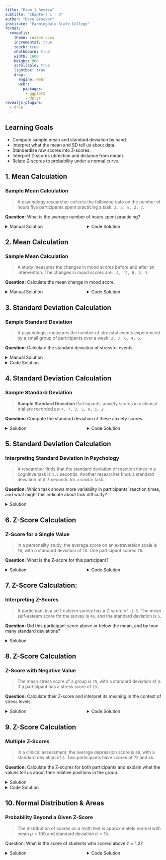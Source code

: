 ```yaml
---
title: "Exam 1 Review"
subtitle: "Chapters 1 - 4"
author: "Dave Brocker"
institute: "Farmingdale State College"
format: 
  revealjs:
    theme: custom.scss
    incremental: true   
    touch: true
    chalkboard: true
    width: 1600
    height: 900
    scrollable: true
    lightbox: true
    drop:
      engine: webr
      webr:
        packages:
         - ggplot2
         - dplyr
revealjs-plugins:
  - drop
---
```


## Learning Goals

-   Compute sample mean and standard deviation by hand.
-   Interpret what the mean and SD tell us about data.
-   Standardize raw scores into Z-scores.
-   Interpret Z-scores (direction and distance from mean).
-   Relate Z-scores to probability under a normal curve.

## 1. Mean Calculation

### Sample Mean Calculation

> A psychology researcher collects the following data on the number of hours five participants spent practicing a task: `3, 5, 8, 2, 7`.

**Question:** What is the average number of hours spent practicing?

::::: columns
::: {.column width="50%"}
<details>

<summary>Manual Solution</summary>

<p>$\bar{x} = \frac{\sum(3+5+8+2+7)}{5} = \frac{25}{5} = 5\text{ hours}$</p>

</details>
:::

::: {.column width="50%"}
<details>

<summary>Code Solution</summary>

```r
#| echo: true
mean(c(3,5,8,2,7))
```

</details>
:::
:::::

## 2. Mean Calculation

### Sample Mean Calculation

> A study measures the changes in mood scores before and after an intervention. The changes in mood scores are: `-4, -2, 0, 3, 5`.

**Question:** Calculate the mean change in mood score.

::::: columns
::: {.column width="50%"}
<details>

<summary>Manual Solution</summary>

<p>$\bar{x} = \frac{\sum(-4 + (-2) + 0 + 3 + 5)}{5} = \frac{2}{5} = 0.4$</p>

</details>
:::

::: {.column width="50%"}
<details>

<summary>Code Solution</summary>

```r
#| echo: true
mean(c(-4,-2,0,3,5))
```

</details>
:::
:::::

## 3. Standard Deviation Calculation

### Sample Standard Deviation

> A psychologist measures the number of stressful events experienced by a small group of participants over a week: `2, 3, 6, 4, 5`.

**Question:** Calculate the standard deviation of stressful events.

<details>

<summary>Manual Solution</summary>

<p>

<ul>

<li>First compute the sample mean: $\bar{x} = \frac{2+3+6+4+5}{5} = \frac{20}{5} = 4.$</li>

<li>Compute squared deviations: $(2-4)^2=4,\ (3-4)^2=1,\ (6-4)^2=4,\ (4-4)^2=0,\ (5-4)^2=1$</li>

<li>Sum of squares = $4+1+4+0+1 = 10$</li>

<li>Sample variance $s^2 = \frac{\sum (x_i-\bar{x})^2}{n-1} = \frac{10}{4} = 2.5)$</li>

<li>Sample SD $s = \sqrt{2.5} \approx 1.58$</li>

</ul>

</p>

</details>

<details>

<summary>Code Solution</summary>

```r
#| echo: true
sd(c(2,3,6,4,5))
```

</details>

## 4. Standard Deviation Calculation

### Sample Standard Deviation

> **Sample Standard Deviation** Participants' anxiety scores in a clinical trial are recorded as: `4, 7, 3, 5, 8, 6, 2`.

**Question:** Compute the standard deviation of these anxiety scores.

::::: columns
::: {.column width="50%"}
<details>

<summary>Solution</summary>

<p>First compute the sample mean: $\bar{x} = \frac{4+7+3+5+8+6+2}{7} = \frac{35}{7} = 5$<br> Squared deviations: $(4-5)^2=1\\(7-5)^2=4\\ (3-5)^2=4\\(5-5)^2=0\\(8-5)^2=9\\(6-5)^2=1\\ (2-5)^2=9\\$ <br> Sum = $1+4+4+0+9+1+9 = 28$.</p>

</details>
:::

::: {.column width="50%"}
<details>

<summary>Code Solution</summary>

```r
#| echo: true
sd(c(4,7,3,5,8,6,2))
```

</details>
:::
:::::

## 5. Standard Deviation Calculation

### Interpreting Standard Deviation in Psychology

> A researcher finds that the standard deviation of reaction times in a cognitive task is `1.5` seconds. Another researcher finds a standard deviation of `0.5` seconds for a similar task.

**Question:** Which task shows more variability in participants' reaction times, and what might this indicate about task difficulty?

<details>

<summary>Solution</summary>

<p>A standard deviation of `1.5` is is larger than `0.5` is, so the first task shows **more variability**.</p>

</details>

## 6. Z-Score Calculation

### Z-Score for a Single Value

> In a personality study, the average score on an extraversion scale is `50`, with a standard deviation of `10`. One participant scores `70`.

**Question:** What is the Z-score for this participant?

::::: columns
::: {.column width="50%"}
<details>

<summary>Solution</summary>

<p>$z = \frac{X - \mu}{\sigma} = \frac{70 - 50}{10} = \frac{20}{10} = 2$</p>

</details>
:::

::: {.column width="50%"}
<details>

<summary>Code Solution</summary>

```r
#| echo: true

(70-50)/10
```

</details>
:::
:::::

## 7. Z-Score Calculation:

### Interpreting Z-Scores

> A participant in a self-esteem survey has a Z-score of `-1.5`. The mean self-esteem score for the survey is `40`, and the standard deviation is `5`.

**Question:** Did this participant score above or below the mean, and by how many standard deviations?

<details>

<summary>Solution</summary>

<p>A Z-score of `-1.5` is **below** the mean. In raw score terms: $X = \mu + \frac{z}{\sigma} = 40 + (-1.5)(5) = 40 - 7.5 = 32.5.$ So the participant scored `32.5`, which is `1.5` standard deviations **below** the mean.</p>

</details>

## 8. Z-Score Calculation

### Z-Score with Negative Value

> The mean stress score of a group is `25`, with a standard deviation of `4`. If a participant has a stress score of `18`...

**Question:** Calculate their Z-score and interpret its meaning in the context of stress levels.

::::: columns
::: {.column width="50%"}
<details>

<summary>Solution</summary>

<p>$z = \frac{18 - 25}{4} = \frac{-7}{4} = -1.75.$ The Z-score is $z \approx -1.75$, meaning this participant's stress score is `1.75` **standard deviations below** the group mean — they have substantially lower stress than average.</p>

</details>
:::

::: {.column width="50%"}
<details>

<summary>Code Solution</summary>

```r
#| echo: true
(18-25)/4
```

</details>
:::
:::::

## 9. Z-Score Calculation

### Multiple Z-Scores

> In a clinical assessment, the average depression score is `60`, with a standard deviation of `8`. Two participants have scores of `72` and `48`.

**Question:** Calculate the Z-scores for both participants and explain what the values tell us about their relative positions in the group.

<details>

<summary>Solution</summary>

<p>
  <ul>
    <li>For the first participant (72): $z_1 = \frac{72 - 60}{8} = \frac{12}{8} = 1.5.$</li>
    <li>For the second participant (48): $z_2 = \frac{48 - 60}{8} = \frac{-12}{8} = -1.5.$</li> <li>Interpretation: the first participant is `1.5` SD **above** the mean (higher depression score than average), while the second is `1.5` SD **below** the mean (lower depression score than average). They are symmetric around the mean.</li>
  </ul>
</p>

</details>

<details>

<summary>Code Solution</summary>

```r
#| echo: true
(72-60)/8;(48-60)/8
```

</details>

## 10. Normal Distribution & Areas

### Probability Beyond a Given Z-Score

> The distribution of scores on a math test is approximately normal with mean $\mu = 100$ and standard deviation $\sigma = 15$.

Question: What is the score of students who scored above $z = 1.2$?

::::: columns
::: {.column width="50%"}
<details>

<summary>Solution</summary>

<p>$z = \frac{x-\bar{x}}{s}\\ x = z\times\bar{x} + 100\\ 1.2\times15+100 = 118$</p>

</details>
:::

::: {.column width="50%"}
<details>

<summary>Code Solution</summary>

```r
#| echo: true
1.2*15 + 100
```

</details>
:::
:::::
